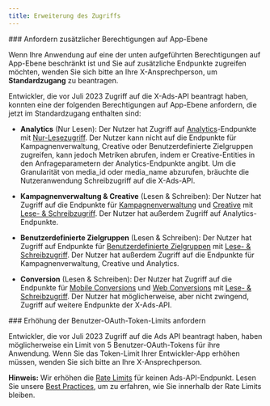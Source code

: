```yaml
---
title: Erweiterung des Zugriffs
---
```


<div id="requesting-additional-app-level-permissions">
  ### Anfordern zusätzlicher Berechtigungen auf App-Ebene
</div>

Wenn Ihre Anwendung auf eine der unten aufgeführten Berechtigungen auf App-Ebene beschränkt ist und Sie auf zusätzliche Endpunkte zugreifen möchten, wenden Sie sich bitte an Ihre X-Ansprechperson, um **Standardzugang** zu beantragen.

Entwickler, die vor Juli 2023 Zugriff auf die X-Ads-API beantragt haben, konnten eine der folgenden Berechtigungen auf App-Ebene anfordern, die jetzt im Standardzugang enthalten sind:

- **Analytics** (Nur Lesen): Der Nutzer hat Zugriff auf [Analytics](https://developer.x.com/en/docs/twitter-ads-api/analytics/overview)-Endpunkte mit [Nur-Lesezugriff](https://developer.x.com/en/docs/apps/app-permissions). Der Nutzer kann nicht auf die Endpunkte für Kampagnenverwaltung, Creative oder Benutzerdefinierte Zielgruppen zugreifen, kann jedoch Metriken abrufen, indem er Creative-Entities in den Anfrageparametern der Analytics-Endpunkte angibt. Um die Granularität von media_id oder media_name abzurufen, bräuchte die Nutzeranwendung Schreibzugriff auf die X-Ads-API.

- **Kampagnenverwaltung & Creative** (Lesen & Schreiben): Der Nutzer hat Zugriff auf die Endpunkte für [Kampagnenverwaltung](https://developer.x.com/en/docs/twitter-ads-api/campaign-management/overview) und [Creative](https://developer.x.com/en/docs/twitter-ads-api/creatives/overview) mit [Lese- & Schreibzugriff](https://developer.x.com/en/docs/apps/app-permissions). Der Nutzer hat außerdem Zugriff auf Analytics-Endpunkte.

- **Benutzerdefinierte Zielgruppen** (Lesen & Schreiben): Der Nutzer hat Zugriff auf Endpunkte für [Benutzerdefinierte Zielgruppen](https://developer.x.com/en/docs/twitter-ads-api/audiences/overview) mit [Lese- & Schreibzugriff](https://developer.x.com/en/docs/apps/app-permissions). Der Nutzer hat außerdem Zugriff auf die Endpunkte für Kampagnenverwaltung, Creative und Analytics.

- **Conversion** (Lesen & Schreiben): Der Nutzer hat Zugriff auf die Endpunkte für [Mobile Conversions](https://developer.x.com/en/docs/twitter-ads-api/measurement/mobile-conversions/overview) und [Web Conversions](https://developer.x.com/en/docs/twitter-ads-api/measurement/web-conversions/overview) mit [Lese- & Schreibzugriff](https://developer.x.com/en/docs/apps/app-permissions). Der Nutzer hat möglicherweise, aber nicht zwingend, Zugriff auf weitere Endpunkte der X-Ads-API. 

<div id="requesting-an-increase-to-user-oauth-token-limits">
  ### Erhöhung der Benutzer-OAuth-Token-Limits anfordern
</div>

Entwickler, die vor Juli 2023 Zugriff auf die Ads API beantragt haben, haben möglicherweise ein Limit von 5 Benutzer-OAuth-Tokens für ihre Anwendung. Wenn Sie das Token-Limit Ihrer Entwickler-App erhöhen müssen, wenden Sie sich bitte an Ihre X-Ansprechperson.

<Note>**Hinweis:** Wir erhöhen die [Rate Limits](https://developer.x.com/en/docs/twitter-ads-api/rate-limiting) für keinen Ads-API-Endpunkt. Lesen Sie unsere [Best Practices](https://developer.x.com/en/docs/twitter-ads-api/rate-limiting), um zu erfahren, wie Sie innerhalb der Rate Limits bleiben.</Note>